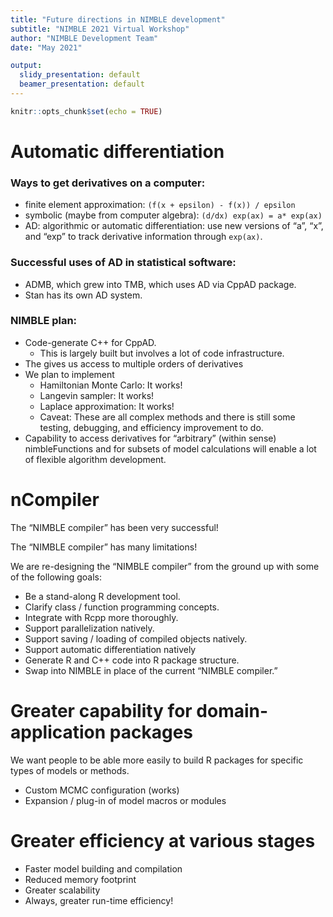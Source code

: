 ```yaml
---
title: "Future directions in NIMBLE development"
subtitle: "NIMBLE 2021 Virtual Workshop"
author: "NIMBLE Development Team"
date: "May 2021"

output:
  slidy_presentation: default
  beamer_presentation: default
---
```

<style>
slides > slide {
  overflow-x: auto !important;
  overflow-y: auto !important;
}
</style>

```r
knitr::opts_chunk$set(echo = TRUE)
```

Automatic differentiation
=====

### Ways to get derivatives on a computer:
- finite element approximation: `(f(x + epsilon) - f(x)) / epsilon`
- symbolic (maybe from computer algebra): `(d/dx) exp(ax) = a* exp(ax)`
- AD: algorithmic or automatic differentiation: use new versions of "a", "x", and "exp" to track derivative information through `exp(ax)`.

### Successful uses of AD in statistical software:

- ADMB, which grew into TMB, which uses AD via CppAD package.
- Stan has its own AD system.

### NIMBLE plan:

- Code-generate C++ for CppAD.
    - This is largely built but involves a lot of code infrastructure.
- The gives us access to multiple orders of derivatives
- We plan to implement
    - Hamiltonian Monte Carlo: It works!
    - Langevin sampler: It works!
    - Laplace approximation: It works!
    - Caveat: These are all complex methods and there is still some testing, debugging, and efficiency improvement to do.
- Capability to access derivatives for "arbitrary" (within sense) nimbleFunctions and for subsets of model calculations will enable a lot of flexible algorithm development.

nCompiler
=====

The "NIMBLE compiler" has been very successful!

The "NIMBLE compiler" has many limitations!

We are re-designing the "NIMBLE compiler" from the ground up with some of the following goals:

- Be a stand-along R development tool.
- Clarify class / function programming concepts.
- Integrate with Rcpp more thoroughly.
- Support parallelization natively.
- Support saving / loading of compiled objects natively.
- Support automatic differentiation natively
- Generate R and C++ code into R package structure.
- Swap into NIMBLE in place of the current "NIMBLE compiler."

Greater capability for domain-application packages
=====

We want people to be able more easily to build R packages for specific types of models or methods.

- Custom MCMC configuration (works)
- Expansion / plug-in of model macros or modules

Greater efficiency at various stages
=====

- Faster model building and compilation
- Reduced memory footprint
- Greater scalability
- Always, greater run-time efficiency!

